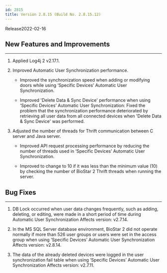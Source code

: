 ```yaml
---
id: 2815
title: Version 2.8.15 (Build No. 2.8.15.12)
---
```


Release<Separator/>2022-02-16

## New Features and Improvements

---

1. Applied Log4j 2 v2.17.1.

1. Improved Automatic User Synchronization performance.

    * Improved the synchronization speed when adding or modifying doors while using ‘Specific Devices’ Automatic User Synchronization.
    
    * Improved 'Delete Data & Sync Device' performance when using ‘Specific Devices’ Automatic User Synchronization: Fixed the problem that the synchronization performance deteriorated by retrieving all user data from all connected devices when 'Delete Data & Sync Device' was performed.

1. Adjusted the number of threads for Thrift communication between C server and Java server.

    * Improved API request processing performance by reducing the number of threads used in ‘Specific Devices’ Automatic User Synchronization.

    * Improved to change to 10 if it was less than the minimum value (10) by checking the number of BioStar 2 Thrift threads when running the server.


## Bug Fixes

---

<BugLists>

1. DB Lock occurred when user data changes frequently, such as adding, deleting, or editing, were made in a short period of time during Automatic User Synchronization <Badge>Affects version: v2.7.14</Badge>.

1. In the MS SQL Server database environment, BioStar 2 did not operate normally if more than 526 user groups or users were set in the access group when using ‘Specific Devices’ Automatic User Synchronization <Badge>Affects version: v2.8.14</Badge>.

1. The data of the already deleted devices were logged in the user synchronization fail table when using ‘Specific Devices’ Automatic User Synchronization <Badge>Affects version: v2.7.11</Badge>.

</BugLists>